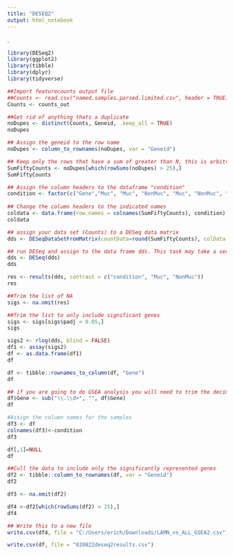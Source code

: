 ---
title: "DESEQ2"
output: html_notebook
---
. 
```{r}

library(DESeq2)
library(ggplot2) 
library(tibble)
library(dplyr)
library(tidyverse)
```

```{r}
##Import featurecounts output file
##Counts <- read.csv("named.samples.parsed.limited.csv", header = TRUE)  
Counts <- counts_out
```


```{r}
##Get rid of anything thats a duplicate
noDupes <- distinct(Counts, Geneid, .keep_all = TRUE)
noDupes
```
```{r}
## Assign the geneid to the row name
noDupes <- column_to_rownames(noDupes, var = "Geneid")
```
```{r}
## Keep only the rows that have a sum of greater than N, this is arbitrary
SumFiftyCounts <- noDupes[which(rowSums(noDupes) > 25),]
SumFiftyCounts
```
```{r}
## Assign the column headers to the dataframe "condition"
condition <- factor(c("Gene","Muc", "Muc", "NonMuc", "Muc", "NonMuc", "NonMuc", "Muc", "Muc", "Muc", "NonMuc"))
                    
## Change the column headers to the indicated names
coldata <- data.frame(row.names = colnames(SumFiftyCounts), condition)
coldata
```
```{r}
## assign your data set (Counts) to a DESeq data matrix
dds <- DESeqDataSetFromMatrix(countData=round(SumFiftyCounts), colData = coldata, design = ~condition)

```
```{r}
## run DESeq and assign to the data frame dds. This task may take a second
dds <- DESeq(dds)
dds
```
```{r}
res <- results(dds, contrast = c("condition", "Muc", "NonMuc"))
res
```
```{r}
##Trim the list of NA
sigs <- na.omit(res)
```
```{r}
##Trim the list to only include significant genes
sigs <- sigs[sigs$padj < 0.05,]
sigs
```
```{r}
sigs2 <- rlog(dds, blind = FALSE)
df1 <- assay(sigs2)
df <- as.data.frame(df1)
df
```
```{r}

df <- tibble::rownames_to_column(df, "Gene")
df
```


```{r}
## if you are going to do GSEA analysis you will need to trim the decimals from the ENSEMBL ID
df$Gene <- sub("\\.\\d+", "", df$Gene)
df
```
```{r}
#Assign the column names for the samples
df3 <- df
colnames(df3)<-condition
df3
```



```{r}
df[,1]=NULL
df
```

```{r}
##Cull the data to include only the significantly represented genes
df2 <- tibble::column_to_rownames(df, var = "Geneid")
df2
```


```{r}
df3 <- na.omit(df2)
```


```{r}
df4 <-df2[which(rowSums(df2) > 25),]
df4

```


```{r}
## Write this to a new file
write.csv(df4, file = "C:/Users/erich/Downloads/LAMN_vs_ALL_GSEA2.csv")


```

```{r}
write.csv(df, file = "020822deseq2results.csv")
```

